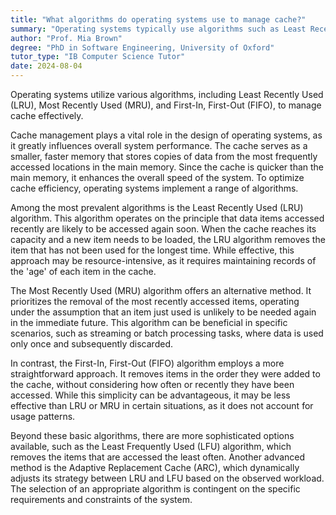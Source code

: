 ```yaml
---
title: "What algorithms do operating systems use to manage cache?"
summary: "Operating systems typically use algorithms such as Least Recently Used (LRU), Most Recently Used (MRU), and First-In, First-Out (FIFO) to manage cache."
author: "Prof. Mia Brown"
degree: "PhD in Software Engineering, University of Oxford"
tutor_type: "IB Computer Science Tutor"
date: 2024-08-04
---
```


Operating systems utilize various algorithms, including Least Recently Used (LRU), Most Recently Used (MRU), and First-In, First-Out (FIFO), to manage cache effectively.

Cache management plays a vital role in the design of operating systems, as it greatly influences overall system performance. The cache serves as a smaller, faster memory that stores copies of data from the most frequently accessed locations in the main memory. Since the cache is quicker than the main memory, it enhances the overall speed of the system. To optimize cache efficiency, operating systems implement a range of algorithms.

Among the most prevalent algorithms is the Least Recently Used (LRU) algorithm. This algorithm operates on the principle that data items accessed recently are likely to be accessed again soon. When the cache reaches its capacity and a new item needs to be loaded, the LRU algorithm removes the item that has not been used for the longest time. While effective, this approach may be resource-intensive, as it requires maintaining records of the 'age' of each item in the cache.

The Most Recently Used (MRU) algorithm offers an alternative method. It prioritizes the removal of the most recently accessed items, operating under the assumption that an item just used is unlikely to be needed again in the immediate future. This algorithm can be beneficial in specific scenarios, such as streaming or batch processing tasks, where data is used only once and subsequently discarded.

In contrast, the First-In, First-Out (FIFO) algorithm employs a more straightforward approach. It removes items in the order they were added to the cache, without considering how often or recently they have been accessed. While this simplicity can be advantageous, it may be less effective than LRU or MRU in certain situations, as it does not account for usage patterns.

Beyond these basic algorithms, there are more sophisticated options available, such as the Least Frequently Used (LFU) algorithm, which removes the items that are accessed the least often. Another advanced method is the Adaptive Replacement Cache (ARC), which dynamically adjusts its strategy between LRU and LFU based on the observed workload. The selection of an appropriate algorithm is contingent on the specific requirements and constraints of the system.
    